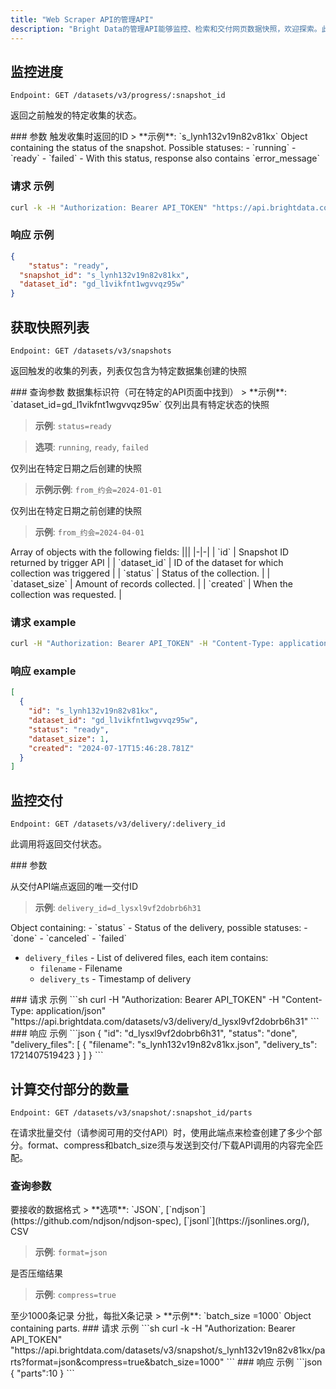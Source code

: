 ```yaml
---
title: "Web Scraper API的管理API"
description: "Bright Data的管理API能够监控、检索和交付网页数据快照，欢迎探索。此工具可高效管理数据收集状态、交付和批量处理。"
---
```



## 监控进度 
`Endpoint: GET /datasets/v3/progress/:snapshot_id`

返回之前触发的特定收集的状态。

<Tabs>
<Tab title="请求">
### 参数
<ParamField path="snapshot_id" type="string" required>
触发收集时返回的ID
> **示例**: `s_lynh132v19n82v81kx`

</ParamField>
</Tab>
<Tab title="响应">
Object containing the status of the snapshot. Possible statuses:
- `running`
- `ready`
- `failed` - With this status, response also contains `error_message`
</Tab>
<Tab title="示例">


### 请求 示例
```sh
curl -k -H "Authorization: Bearer API_TOKEN" "https://api.brightdata.com/datasets/v3/progress/s_lynh132v19n82v81kx"
```
### 响应 示例
```json
{
    "status": "ready",
  "snapshot_id": "s_lynh132v19n82v81kx",
  "dataset_id": "gd_l1vikfnt1wgvvqz95w"
}
```
</Tab>
</Tabs>

## 获取快照列表 
`Endpoint: GET /datasets/v3/snapshots`

返回触发的收集的列表，列表仅包含为特定数据集创建的快照

<Tabs>
<Tab title="请求">
### 查询参数

<ParamField query="dataset_id" type="string">
数据集标识符（可在特定的API页面中找到）
> **示例**: `dataset_id=gd_l1vikfnt1wgvvqz95w`

</ParamField>

<ParamField query="status" type="string">
仅列出具有特定状态的快照

> **示例**: `status=ready` 

> **选项**: `running`, `ready`, `failed`

</ParamField>


<ParamField query="from_约会" type="约会">
仅列出在特定日期之后创建的快照

> **示例示例**: `from_约会=2024-01-01`

</ParamField>


<ParamField query="to_约会" type="约会">
仅列出在特定日期之前创建的快照

> **示例**: `from_约会=2024-04-01`

</ParamField>
</Tab>
<Tab title="响应">
Array of objects with the following fields:
|||
|-|-|
| `id` | Snapshot ID returned by trigger API |
| `dataset_id` | ID of the dataset for which collection was triggered |
| `status` | Status of the collection. |
| `dataset_size` | Amount of records collected. |
| `created` | When the collection was requested. |
</Tab>
<Tab title="示例">
    
### 请求 example
```sh
curl -H "Authorization: Bearer API_TOKEN" -H "Content-Type: application/json" "https://api.brightdata.com/datasets/v3/snapshots"
```
### 响应 example
```json
[
  {
    "id": "s_lynh132v19n82v81kx",
    "dataset_id": "gd_l1vikfnt1wgvvqz95w",
    "status": "ready",
    "dataset_size": 1,
    "created": "2024-07-17T15:46:28.781Z"
  }
]
```
</Tab>
</Tabs>

## 监控交付 
`Endpoint: GET /datasets/v3/delivery/:delivery_id`

此调用将返回交付状态。

<Tabs>
<Tab title="请求">
### 参数
<ParamField path="delivery_id" type="string" required>
  
从交付API端点返回的唯一交付ID

> **示例**: `delivery_id=d_lysxl9vf2dobrb6h31`

</ParamField>
</Tab>
<Tab title="响应">
Object containing:
- `status` - Status of the delivery, possible statuses:
    - `done`
    - `canceled`
    - `failed`

- `delivery_files` - List of delivered files, each item contains:
    - `filename` - Filename
    - `delivery_ts` - Timestamp of delivery
</Tab>
<Tab title="示例">
### 请求 示例
```sh
curl -H "Authorization: Bearer API_TOKEN" -H "Content-Type: application/json" "https://api.brightdata.com/datasets/v3/delivery/d_lysxl9vf2dobrb6h31"
```
### 响应 示例
```json
{
  "id": "d_lysxl9vf2dobrb6h31",
  "status": "done",
  "delivery_files": [
    {
      "filename": "s_lynh132v19n82v81kx.json",
      "delivery_ts": 1721407519423
    }
  ]
}
```
</Tab>
</Tabs>


## 计算交付部分的数量
`Endpoint: GET /datasets/v3/snapshot/:snapshot_id/parts`

在请求批量交付（请参阅可用的交付API）时，使用此端点来检查创建了多少个部分。format、compress和batch_size须与发送到交付/下载API调用的内容完全匹配。
<Tabs>
<Tab title="请求">
### 查询参数
<ParamField query="format" type="enum">
要接收的数据格式
> **选项**: `JSON`, [`ndjson`](https://github.com/ndjson/ndjson-spec), [`jsonl`](https://jsonlines.org/), CSV

> **示例**: `format=json`

</ParamField>

<ParamField query="compress" type="boolean">
是否压缩结果

> **示例**: `compress=true`

</ParamField>

<ParamField query="batch_size" type="integer">
<Warning>至少1000条记录</Warning>
分批，每批X条记录
> **示例**: `batch_size =1000`

</ParamField>
</Tab>
<Tab title="响应">
Object containing parts.
</Tab>
<Tab title="示例">
### 请求 示例
```sh
curl -k -H "Authorization: Bearer API_TOKEN" "https://api.brightdata.com/datasets/v3/snapshot/s_lynh132v19n82v81kx/parts?format=json&compress=true&batch_size=1000"
```
### 响应 示例
```json
{
    "parts":10
}
```
</Tab>
</Tabs>

